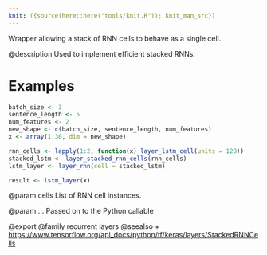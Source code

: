 ```yaml
---
knit: ({source(here::here("tools/knit.R")); knit_man_src})
---
```

Wrapper allowing a stack of RNN cells to behave as a single cell.

@description
Used to implement efficient stacked RNNs.

# Examples
```r
batch_size <- 3
sentence_length <- 5
num_features <- 2
new_shape <- c(batch_size, sentence_length, num_features)
x <- array(1:30, dim = new_shape)

rnn_cells <- lapply(1:2, function(x) layer_lstm_cell(units = 128))
stacked_lstm <- layer_stacked_rnn_cells(rnn_cells)
lstm_layer <- layer_rnn(cell = stacked_lstm)

result <- lstm_layer(x)
```

@param cells
List of RNN cell instances.

@param ...
Passed on to the Python callable

@export
@family recurrent layers
@seealso
+ <https://www.tensorflow.org/api_docs/python/tf/keras/layers/StackedRNNCells>

